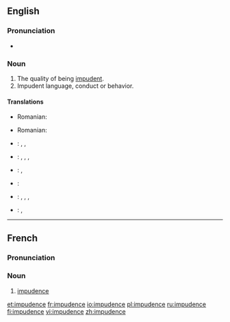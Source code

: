 ==English==

===Pronunciation===
*{{Audio-IPA|en-us-impudent.ogg|/ˈɪmpyədəns/ (US)}}

===Noun===
{{en-noun|-}}

# The quality of being [[impudent]].
# Impudent language, conduct or behavior.

====Translations====
{{trans-top|the quality of being impudent}}
* Romanian: {{t|ro|obrăznicie|f}}
{{trans-bot}}

{{trans-top|impudent language, conduct or behavior}}
* Romanian: {{t|ro|obrăznicie|f}}
{{trans-bot}}

{{checktrans-top}}
* {{ttbc|Chinese}}: {{t-|zh|厚脸皮}}, {{t-|zh|厚颜}}, {{t-|zh|无耻}}
* {{ttbc|Estonian}}: {{t|et|lugupidamatus}}, {{t|et|ninakus}}, {{t|et|häbematus}}, {{t|et|jultumus}}
* {{ttbc|Finnish}}: {{t|fi|röyhkeys}}, {{t|fi|julkeus}}
* {{ttbc|French}}: {{t+|fr|impudence|f}}
* {{ttbc|German}}: {{t|de|Flegelei|f}}, {{t|de|Frechheit|f}}, {{t|de|Unverschämtheit|f}}, {{t|de|Vermessenheit|f}} 
* {{ttbc|Polish}}: {{t|pl|bezczelność}} {{g|Polish}}, {{t|pl|zuchwalstwo}} {{g|Polish}}
{{trans-bot}}

----

==French==

===Pronunciation===
{{IPA|/ɛ̃.py.dɑ̃s/|lang=fr}}

===Noun===
{{fr-noun|f}}

# [[#English|impudence]]

[[et:impudence]]
[[fr:impudence]]
[[io:impudence]]
[[pl:impudence]]
[[ru:impudence]]
[[fi:impudence]]
[[vi:impudence]]
[[zh:impudence]]